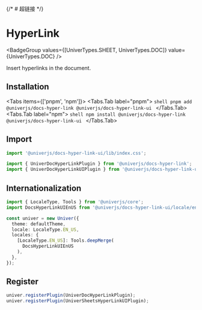 
{/* # 超链接 */}
# HyperLink

<BadgeGroup values={[UniverTypes.SHEET, UniverTypes.DOC]} value={UniverTypes.DOC} />

Insert hyperlinks in the document.

## Installation

<Tabs items={['pnpm', 'npm']}>
  <Tabs.Tab label="pnpm">
    ```shell
    pnpm add @univerjs/docs-hyper-link @univerjs/docs-hyper-link-ui
    ```
  </Tabs.Tab>
  <Tabs.Tab label="npm">
    ```shell
    npm install @univerjs/docs-hyper-link @univerjs/docs-hyper-link-ui
    ```
  </Tabs.Tab>
</Tabs>

## Import

```typescript
import '@univerjs/docs-hyper-link-ui/lib/index.css';

import { UniverDocHyperLinkPlugin } from '@univerjs/docs-hyper-link';
import { UniverDocHyperLinkUIPlugin } from '@univerjs/docs-hyper-link-ui';
```

## Internationalization

```typescript
import { LocaleType, Tools } from '@univerjs/core';
import DocsHyperLinkUIEnUS from '@univerjs/docs-hyper-link-ui/locale/en-US';

const univer = new Univer({
  theme: defaultTheme,
  locale: LocaleType.EN_US,
  locales: {
    [LocaleType.EN_US]: Tools.deepMerge(
      DocsHyperLinkUIEnUS
    ),
  },
});
```

## Register

```typescript
univer.registerPlugin(UniverDocHyperLinkPlugin);
univer.registerPlugin(UniverSheetsHyperLinkUIPlugin);
```
